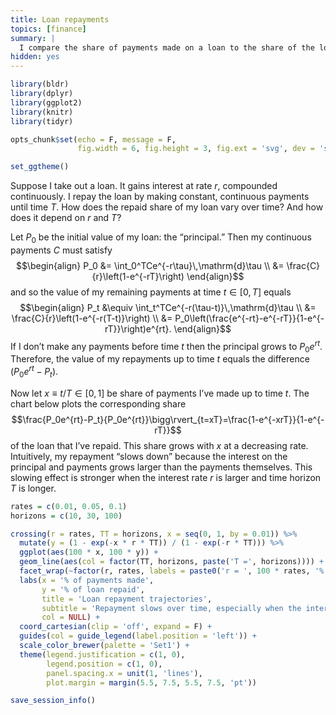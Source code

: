```yaml
---
title: Loan repayments
topics: [finance]
summary: |
  I compare the share of payments made on a loan to the share of the loan repaid.
hidden: yes
---
```


```r
library(bldr)
library(dplyr)
library(ggplot2)
library(knitr)
library(tidyr)

opts_chunk$set(echo = F, message = F,
               fig.width = 6, fig.height = 3, fig.ext = 'svg', dev = 'svg')

set_ggtheme()
```

Suppose I take out a loan.
It gains interest at rate $r$, compounded continuously.
I repay the loan by making constant, continuous payments until time $T$.
How does the repaid share of my loan vary over time?
And how does it depend on $r$ and $T$?

Let $P_0$ be the initial value of my loan: the "principal."
Then my continuous payments $C$ must satisfy
$$\begin{align}
P_0
&= \int_0^TCe^{-r\tau}\,\mathrm{d}\tau \\
&= \frac{C}{r}\left(1-e^{-rT}\right)
\end{align}$$
and so the value of my remaining payments at time $t\in[0,T]$ equals
$$\begin{align}
P_t
&\equiv \int_t^TCe^{-r(\tau-t)}\,\mathrm{d}\tau \\
&= \frac{C}{r}\left(1-e^{-r(T-t)}\right) \\
&= P_0\left(\frac{e^{-rt}-e^{-rT}}{1-e^{-rT}}\right)e^{rt}.
\end{align}$$
If I don't make any payments before time $t$ then the principal grows to $P_0e^{rt}$.
Therefore, the value of my repayments up to time $t$ equals the difference $(P_0e^{rt}-P_t)$.

Now let $x\equiv t/T\in[0,1]$ be share of payments I've made up to time $t$.
The chart below plots the corresponding share
$$\frac{P_0e^{rt}-P_t}{P_0e^{rt}}\bigg\rvert_{t=xT}=\frac{1-e^{-xrT}}{1-e^{-rT}}$$
of the loan that I've repaid.
This share grows with $x$ at a decreasing rate.
Intuitively, my repayment "slows down" because the interest on the principal and payments grows larger than the payments themselves.
This slowing effect is stronger when the interest rate $r$ is larger and time horizon $T$ is longer.

```r
rates = c(0.01, 0.05, 0.1)
horizons = c(10, 30, 100)

crossing(r = rates, TT = horizons, x = seq(0, 1, by = 0.01)) %>%
  mutate(y = (1 - exp(-x * r * TT)) / (1 - exp(-r * TT))) %>%
  ggplot(aes(100 * x, 100 * y)) +
  geom_line(aes(col = factor(TT, horizons, paste('T =', horizons)))) +
  facet_wrap(~factor(r, rates, labels = paste0('r = ', 100 * rates, '%'))) +
  labs(x = '% of payments made',
       y = '% of loan repaid',
       title = 'Loan repayment trajectories',
       subtitle = 'Repayment slows over time, especially when the interest rate r is large\nand the time horizon T is long',
       col = NULL) +
  coord_cartesian(clip = 'off', expand = F) +
  guides(col = guide_legend(label.position = 'left')) +
  scale_color_brewer(palette = 'Set1') +
  theme(legend.justification = c(1, 0),
        legend.position = c(1, 0),
        panel.spacing.x = unit(1, 'lines'),
        plot.margin = margin(5.5, 7.5, 5.5, 7.5, 'pt'))
```

```r
save_session_info()
```
